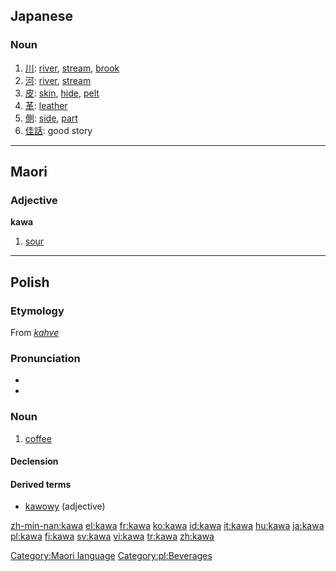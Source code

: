 ==Japanese==
===Noun===
{{ja-noun|r|hira=かわ}}

#[[川]]: [[river]], [[stream]], [[brook]]
#[[河]]: [[river]], [[stream]]
#[[皮]]: [[skin]], [[hide]], [[pelt]]
#[[革]]: [[leather]]
#[[側]]: [[side]], [[part]]
#[[佳話]]: good story
----

==Maori==
===Adjective===
'''kawa'''

# [[sour]]

[[Category:Maori language]]

----

==Polish==

===Etymology===
From {{Turk.|pl}} ''[[kahve#Turkish|kahve]]''

===Pronunciation===
*{{audio|Pl-kawa.ogg|audio}}
* {{IPA|[ˈkava]}}

===Noun===
{{infl|pl|noun|g=f}}

# [[coffee]]

====Declension====
{{pl-decl-noun
|kawa|kawy
|kawy|kaw
|kawie|kawom
|kawę|kawy
|kawą|kawami
|kawie|kawach
|kawo|kawy
}}

====Derived terms====
*[[kawowy]] (adjective)

[[Category:pl:Beverages]]

[[zh-min-nan:kawa]]
[[el:kawa]]
[[fr:kawa]]
[[ko:kawa]]
[[id:kawa]]
[[it:kawa]]
[[hu:kawa]]
[[ja:kawa]]
[[pl:kawa]]
[[fi:kawa]]
[[sv:kawa]]
[[vi:kawa]]
[[tr:kawa]]
[[zh:kawa]]